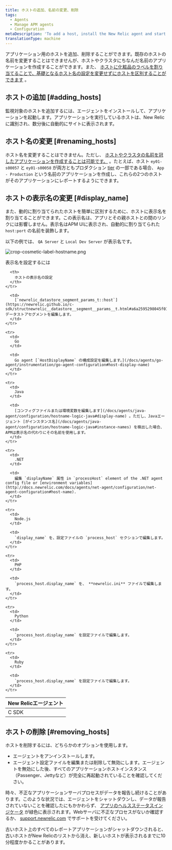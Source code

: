 ```yaml
---
title: ホストの追加、名前の変更、削除
tags:
  - Agents
  - Manage APM agents
  - Configuration
metaDescription: 'To add a host, install the New Relic agent and start your app. To remove a host, uninstall or disable the agent first.'
translationType: machine
---
```



アプリケーション用のホストを追加、削除することができます。既存のホストの名前を変更することはできませんが、ホストやクラスタにちなんだ名前のアプリケーションを作成することができます。また、 [ホストに化粧品のラベルを割り当てることで、基礎となるホスト名の設定を変更せずにホストを区別することができます](#display_name) 。

## ホストの追加 [#adding_hosts]

監視対象のホストを追加するには、エージェントをインストールして、アプリケーションを起動します。アプリケーションを実行しているホストは、New Relic に識別され、数分後に自動的にサイトに表示されます。

## ホスト名の変更 [#renaming_hosts]

ホスト名を変更することはできません。ただし、 [ホストやクラスタの名前を冠したアプリケーションを作成することは可能です。](/docs/site/renaming-applications) 。たとえば、ホスト `ey01-s00057` と `ey01-s00058` が両方ともプロダクション [tier](/docs/accounts-partnerships/education/getting-started-new-relic/glossary#tier) の一部である場合、 `App - Production` という名前のアプリケーションを作成し、これらの2つのホストがそのアプリケーションにレポートするようにできます。

## ホストの表示名の変更 [#display_name]

また、動的に割り当てられたホストを簡単に区別するために、ホストに表示名を割り当てることができます。この表示名は、アプリとその親ホストとの間のリンクには影響しません。表示名はAPM UIに表示され、自動的に割り当てられた `host:port` の名前を装飾します。

以下の例では、 `QA Server` と `Local Dev Server` が表示名です。

<img
  title="crop-cosmetic-label-hostname.png"
  alt="crop-cosmetic-label-hostname.png"
  src={cropDisplayHostName0}
/>

表示名を設定するには

<table>
  <thead>
    <tr>
      <th style={{ width: "150px" }}>
        New Relicエージェント
      </th>

      <th>
        ホストの表示名の設定
      </th>
    </tr>
  </thead>

  <tbody>
    <tr>
      <td>
        C SDK
      </td>

      <td>
        [`newrelic_datastore_segment_params_t::host`](https://newrelic.github.io/c-sdk/structnewrelic__datastore__segment__params__t.html#a6a2595298045f0174b9b9c39ea31b6eb) データストアセグメントを編集します。
      </td>
    </tr>

    <tr>
      <td>
        Go
      </td>

      <td>
        Go agent [`HostDisplayName` の構成設定を編集します。](/docs/agents/go-agent/instrumentation/go-agent-configuration#host-display-name)
      </td>
    </tr>

    <tr>
      <td>
        Java
      </td>

      <td>
        [コンフィグファイルまたは環境変数を編集します](/docs/agents/java-agent/configuration/hostname-logic-java#display-name) 。ただし、Javaエージェント [がインスタンス名](/docs/agents/java-agent/configuration/hostname-logic-java#instance-names) を検出した場合、APMは表示名の代わりにその名前を使用します。
      </td>
    </tr>

    <tr>
      <td>
        .NET
      </td>

      <td>
        編集 `displayName` 属性 in `processHost` element of the .NET agent config file or [environment variables](http://docs.newrelic.com/docs/agents/net-agent/configuration/net-agent-configuration#host-name).
      </td>
    </tr>

    <tr>
      <td>
        Node.js
      </td>

      <td>
        `display_name` を、設定ファイルの `process_host` セクションで編集します。
      </td>
    </tr>

    <tr>
      <td>
        PHP
      </td>

      <td>
        `process_host.display_name` を、 **newrelic.ini** ファイルで編集します。
      </td>
    </tr>

    <tr>
      <td>
        Python
      </td>

      <td>
        `process_host.display_name` を設定ファイルで編集します。
      </td>
    </tr>

    <tr>
      <td>
        Ruby
      </td>

      <td>
        `process_host.display_name` を設定ファイルで編集します。
      </td>
    </tr>
  </tbody>
</table>

## ホストの削除 [#removing_hosts]

ホストを削除するには、どちらかのオプションを使用します。

* [](/docs/agents/manage-apm-agents/installation/uninstall-agent)エージェントをアンインストールします。
* エージェント設定ファイルを編集または削除して無効にします。エージェントを無効にした後、すべてのアプリケーションホストインスタンス（Passenger、Jettyなど）が完全に再起動されていることを確認してください。

時々、不正なアプリケーションサーバプロセスがデータを報告し続けることがあります。このような状況では、エージェントをシャットダウンし、データが報告されていないことを確認したにもかかわらず、 [アプリのヘルスステータスインジケータ](/docs/using-new-relic/welcome-new-relic/getting-started/glossary#health-status) が緑色に表示されます。Webサーバに不正なプロセスがないか確認するか、 [support.newrelic.com](https://support.newrelic.com "新しいウィンドウで開くリンク") でサポートを受けてください。

古いホスト上のすべてのレポートアプリケーションがシャットダウンされると、古いホストがNew Relicのリストから消え、新しいホストが表示されるまでに10分程度かかることがあります。
